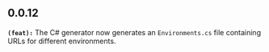 ## 0.0.12
**`(feat):`** The C# generator now generates an `Environments.cs` file containing URLs for different environments.

